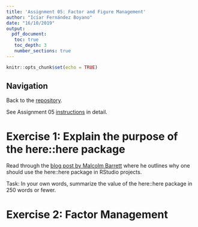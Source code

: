 ```yaml
---
title: 'Assignment 05: Factor and Figure Management'
author: "Icíar Fernández Boyano"
date: "16/10/2019"
output: 
  pdf_document:
   toc: true
   toc_depth: 3
   number_sections: true
---
```


```r
knitr::opts_chunk$set(echo = TRUE)
```

\newpage

## **Navigation**

Back to the [repository](https://github.com/STAT545-UBC-hw-2019-20/stat545-hw-sciclic/tree/master/hw05).

See Assignment 05 [instructions](https://stat545.stat.ubc.ca/evaluation/hw05/hw05/) in detail. 

# **Exercise 1: Explain the purpose of the here::here package**

Read through the [blog post by Malcolm Barrett](https://malco.io/2018/11/05/why-should-i-use-the-here-package-when-i-m-already-using-projects/) where he outlines why one should use the here::here package in RStudio projects.

Task: In your own words, summarize the value of the here::here package in 250 words or fewer. 

# **Exercise 2: Factor Management**

